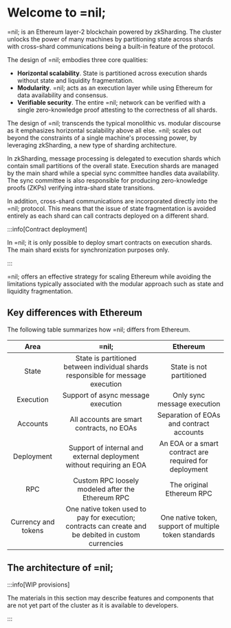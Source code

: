 
# Welcome to =nil;

=nil; is an Ethereum layer-2 blockchain powered by zkSharding. The cluster unlocks the power of many machines by partitioning state across shards with cross-shard communications being a built-in feature of the protocol.


<CardSection>
    <Card id='nil101' title='=nil; 101' description='Start building using developer tools' to='./getting-started/nil-101'/>
    <Card id='getting-started' title='Getting started' description='Learn how to perform essential operations on the cluster' to='./getting-started/essentials/creating-a-wallet'/>
</CardSection>

The design of =nil; embodies three core qualities:

* **Horizontal scalability**. State is partitioned across execution shards without state and liquidity fragmentation.
* **Modularity**. =nil; acts as an execution layer while using Ethereum for data availability and consensus.
* **Verifiable security**. The entire =nil; network can be verified with a single zero-knowledge proof attesting to the correctness of all shards.

The design of =nil; transcends the typical monolithic vs. modular discourse as it emphasizes horizontal scalability above all else. =nil; scales out beyond the constraints of a single machine's processing power, by leveraging zkSharding, a new type of sharding architecture. 

In zkSharding, message processing is delegated to execution shards which contain small partitions of the overall state. Execution shards are managed by the main shard while a special sync committee handles data availability. The sync committee is also responsible for producing zero-knowledge proofs (ZKPs) verifying intra-shard state transitions.

In addition, cross-shard communications are incorporated directly into the =nil; protocol. This means that the issue of state fragmentation is avoided entirely as each shard can call contracts deployed on a different shard.

:::info[Contract deployment]

In =nil; it is only possible to deploy smart contracts on execution shards. The main shard exists for synchronization purposes only.

:::

=nil; offers an effective strategy for scaling Ethereum while avoiding the limitations typically associated with the modular approach such as state and liquidity fragmentation.

## Key differences with Ethereum

The following table summarizes how =nil; differs from Ethereum.

| Area | =nil; | Ethereum |
|:--:|:--:|:--:|
| State | State is partitioned between individual shards responsible for message execution | State is not partitioned |
| Execution | Support of async message execution | Only sync message execution |
| Accounts | All accounts are smart contracts, no EOAs  | Separation of EOAs and contract accounts |
| Deployment | Support of internal and external deployment without requiring an EOA | An EOA or a smart contract are required for deployment  |
| RPC | Custom RPC loosely modeled after the Ethereum RPC | The original Ethereum RPC |
| Currency and tokens | One native token used to pay for execution; contracts can create and be debited in custom currencies | One native token, support of multiple token standards  |



## The architecture of =nil;

:::info[WIP provisions]

The materials in this section may describe features and components that are not yet part of the cluster as it is available to developers.

:::

<CardSection>
    <Card id='principles' title='Principles' description='Grasp the key tenets of =nil;' to='./specification/principles'/>
    <Card id='accounts' title='Accounts' description='Learn about how =nil; handles accounts' to='./core-concepts/accounts'/>
    <Card id='lifecycle' title='Transaction lifecycle' description='Follow a transaction to finality' to='./core-concepts/transaction-lifecycle'/>
    <Card id='shards' title='Shards and parallelized execution' description='See how =nil; achieves scalability' to='./core-concepts/shards-parallel-execution'/>
    <Card id='sequencing' title='Sequencing' description='Read about how =nil; adopts the PBS model' to='./specification/sequencing'/>
    <Card id='finality' title='Finality' description='Learn about the strong security guarantees of =nil;' to='./specification/finality'/>
    <Card id='data' title='Data availability' description='See how =nil; achieves DA at all levels' to='./specification/data-availability'/>
    <Card id='contract' title='Contract placement' description='Ensure account placement on the same shard' to='./specification/contract-co-location'/>
</CardSection>
